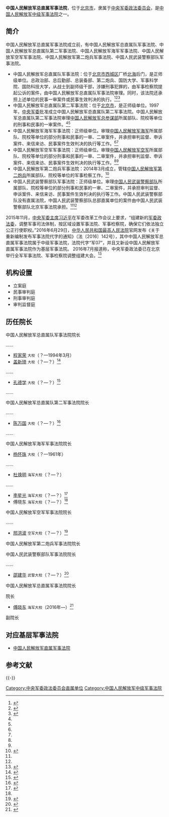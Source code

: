 {{Infobox PRCG |color = darkgreen
|机构名称 = 中国人民解放军总直属军事法院
|标志1 = National Emblem of the People's Republic of China.svg
|标志1说明 = 
|标志2 = China Emblem PLA.svg
|标志2说明 = 
|职位1 = 院长
|人员1 = [[傅晓东|傅晓东]]
|衔级1 = 海军大校、?级高级法官
|上诉法院 = [[中国人民解放军军事法院|中国人民解放军军事法院]]
|业务上级 = [[中国人民解放军军事法院|中国人民解放军军事法院]]
|组织上级 = [[中央军委政法委员会|中央军委政法委员会]]
|机构类型 = [[专门人民法院|专门人民法院]]<br>中级军事法院
|军事级别 = 副军级|nocat
|授权法源 = [[中华人民共和国宪法|中华人民共和国宪法]]
|组织法规 = [[中华人民共和国人民法院组织法|中华人民共和国人民法院组织法]]
|地址1 = [[北京市|北京市]]
|官网 = 
|成立时间 =2016年
|时期1 =
|机构1 =
|A = [[检察机关|检察机关]]
|a = [[中国人民解放军总直属军事检察院|中国人民解放军总直属军事检察院]]
}}

'''中国人民解放军总直属军事法院'''，位于[[北京市|北京市]]，隶属于[[中央军委政法委员会|中央军委政法委员会]]，是[[中华人民共和国军事法院列表|中国人民解放军中级军事法院]]之一。

==简介==
中国人民解放军总直属军事法院成立前，有中国人民解放军总直属队军事法院、中国人民解放军总直属队第二军事法院、中国人民解放军海军军事法院、中国人民解放军空军军事法院、中国人民解放军第二炮兵军事法院、中国人民武装警察部队军事法院。

*中国人民解放军总直属队军事法院：位于[[北京市|北京市]][[西城区|西城区]]厂桥[[北海公园_(北京)|北海]]后门，是正师级单位。总政治部、总后勤部、总装备部、第二炮兵、国防大学、军事科学院、国防科技大学，从战士到副师级干部，涉嫌刑事犯罪的，由军事检察院提起公诉的案件，由中国人民解放军总直属队军事法院审理。同时，该法院还承担上述单位的民事一审案件或民事生效判决的执行。<ref name=wgh>{{Cite web |url=http://tianyilawyers.com/newsinfo.aspx?nid=1069 |title=王国华律师：“军队政法机构的设置和军事法院受理案件的有关规定”的讲座，北京市天溢律师事务所，2014-05-12 |accessdate=2014-12-04 |archive-date=2014-11-09 |archive-url=https://web.archive.org/web/20141109081442/http://tianyilawyers.com/newsinfo.aspx?nid=1069 |dead-url=no }}</ref><ref>{{Cite web |url=http://mil.news.sina.com.cn/2010-03-17/0714587074.html |title=解放军总直属队军事法院—— 制作典型案例法制教育挂图，新浪，2010-03-17 |accessdate=2014-12-04 |archive-date=2019-05-02 |archive-url=https://web.archive.org/web/20190502171436/http://mil.news.sina.com.cn/2010-03-17/0714587074.html |dead-url=no }}</ref><ref name=gjs>{{Cite web |url=http://www.infzm.com/content/100306 |title=谷俊山在哪受审，南方周末，2014-05-01 |accessdate=2014-12-04 |archive-date=2014-12-10 |archive-url=https://web.archive.org/web/20141210181508/http://www.infzm.com/content/100306 |dead-url=no }}</ref>
*中国人民解放军总直属队第二军事法院：位于[[北京市|北京市]]，是正师级单位。1997年，[[中央军委|中央军委]]批准成立中国人民解放军总直属队第二军事法院。中国人民解放军总直属队第二军事法院审理[[中国人民解放军总参谋部|中国人民解放军总参谋部]]所属部队、院校等单位的刑事和民事的一审案件。<ref name=wgh/><ref name=gjs/>
*中国人民解放军海军军事法院：正师级单位。审理[[中国人民解放军海军|中国人民解放军海军]]所属部队、院校等单位的部分刑事和民事的一审、二审案件，并承担审判监督、申诉案件、来信来访、民事案件生效判决的执行等工作。<ref name=wgh/><ref name=gjs/>
*中国人民解放军空军军事法院：正师级单位。审理[[中国人民解放军空军|中国人民解放军空军]]所属部队、院校等单位的部分刑事和民事的一审、二审案件，并承担审判监督、申诉案件、来信来访、民事案件生效判决的执行等工作。<ref name=wgh/><ref name=gjs/>
*中国人民解放军第二炮兵军事法院：2014年3月成立，管辖[[中国人民解放军第二炮兵|中国人民解放军第二炮兵]]所属部队、院校等单位的军事检察工作。<ref>{{Cite web |url=http://www.thepaper.cn/newsDetail_forward_1388145 |title=官方披露第二炮兵于2014年3月组建军事法院、军事检察院，澎湃新闻，2015-10-23 |accessdate=2016-09-19 |archive-date=2020-11-04 |archive-url=https://web.archive.org/web/20201104111720/http://www.thepaper.cn/newsDetail_forward_1388145 |dead-url=no }}</ref>
*中国人民武装警察部队军事法院：正师级单位。审理[[中国人民武装警察部队|中国人民武装警察部队]]所属部队、院校等单位的部分刑事和民事的一审、二审案件，并承担审判监督、申诉案件、来信来访、民事案件生效判决的执行等工作。中国人民武装警察部队没有直属法院，中国人民武装警察部队总部直属单位的案件由中国人民武装警察部队北京军事法院承担。<ref name=wgh/><ref name=gjs/>

2015年11月，[[中央军委主席|中央军委主席]][[习近平|习近平]]在军委改革工作会议上要求，“组建新的[[中央军事委员会政法委员会|军委政法委]]，调整军事司法体制，按区域设置军事法院、军事检察院，确保它们依法独立公正行使职权。”2016年6月29日，[[中华人民共和国最高人民法院|中华人民共和国最高人民法院]]官网发布《关于重新编制发布军事法院代字的通知》（法〔2016〕142号），其中中国人民解放军总直属军事法院属于中级军事法院，法院代字“军07”，并且又新设中国人民解放军直属军事法院作为基层军事法院。 2016年7月报道称，中央军委政法委已在北京举行全军军事法院、军事检察院调整组建大会。<ref name=chn>{{Cite web |url=http://military.china.com/news/568/20160718/23082794.html |title=军事法院检察院已调整组建运行 打破隶属着眼惩腐，中华网，2016-07-18 |accessdate=2016-09-07 |archive-date=2017-11-07 |archive-url=https://web.archive.org/web/20171107123052/http://military.china.com/news/568/20160718/23082794.html |dead-url=no }}</ref>

==机构设置==
*立案庭
*民事审判庭
*刑事审判庭
*审判监督庭

==历任院长==
{{col-begin}}
{{col-2}}
;中国人民解放军总直属队军事法院院长
……
*[[程家荣|程家荣]] <small>大校</small>（？—1994年3月）
*[[盖新琦|盖新琦]] <small>大校</small>（？—？）<ref>{{Cite web |url = http://mil.cssn.cn/jsx/jszk_jsx/jsfx_jsx/201310/t20131018_435635.shtml |title = 打赢高技术战争的战争法思考 |author = 盖新琦、李玉平 |date =  |publisher = 西安政治学院学报2000年01期，第49-55页 |language =  |accessdate =  |quote =  |archive-date = 2017-09-07 |archive-url = https://web.archive.org/web/20170907170658/http://mil.cssn.cn/jsx/jszk_jsx/jsfx_jsx/201310/t20131018_435635.shtml |dead-url = no }}</ref>
……
*[[孔德学|孔德学]] <small>大校</small>（？—？）<ref>{{Cite web |url = http://mil.news.sina.com.cn/2011-12-28/0804678870.html |title = 筑牢法纪警戒线 |author =  |date = 2011-12-28 |publisher = 新浪 |language =  |accessdate =  |quote =  |archive-date = 2019-05-02 |archive-url = https://web.archive.org/web/20190502170749/http://mil.news.sina.com.cn/2011-12-28/0804678870.html |dead-url = no }}</ref>
……

{{col-2}}
;中国人民解放军总直属队第二军事法院院长
……
*[[陈万国|陈万国]] <small>大校</small>（？—？）<ref>{{Cite web |url=http://rmfyb.chinacourt.org/paper/html/2010-07/26/content_13002.htm |title=潮平两岸阔 风正一帆悬，人民法院报，2010-07-26 |accessdate=2016-09-07 |archive-date=2016-03-04 |archive-url=https://web.archive.org/web/20160304104544/http://rmfyb.chinacourt.org/paper/html/2010-07/26/content_13002.htm |dead-url=no }}</ref>
……
{{col-end}}

{{col-begin}}
{{col-2}}
;中国人民解放军海军军事法院院长
*[[杨怀珠|杨怀珠]] <small>大校</small>（？—1961年）
……
*[[杜焕明|杜焕明]] <small>海军大校</small>（？—？）
……
*[[李星光|李星光]] <small>海军大校</small>（？—？）<ref>{{Cite web |url = http://military.china.com/zh_cn/news/568/20090204/15307989.html |title = 我海军军事法院院长谈军舰在公海享有的权利 |author =  |date = 2009-02-04 |publisher = 中华网 |language =  |accessdate =  |quote =  |archive-url = https://web.archive.org/web/20170907170029/http://military.china.com/zh_cn/news/568/20090204/15307989.html |archive-date = 2017-09-07 |dead-url = yes }}</ref>
*傅晓东 <small>海军大校</small>（？—？）<ref name=fu/>

{{col-2}}
;中国人民解放军空军军事法院院长

……
*[[邢洪波|邢洪波]] <small>空军大校</small>（？—？）<ref>{{Cite web |url = http://www.chinapeace.gov.cn/2014-11/28/content_11155125_all.htm |title = 为推进依法治国提供有力司法保障 |author =  |date = 2014-11-28 |publisher = 中国长安网 |language =  |accessdate =  |quote =  |archive-url = https://web.archive.org/web/20170907165239/http://www.chinapeace.gov.cn/2014-11/28/content_11155125_all.htm |archive-date = 2017-09-07 |dead-url = yes }}</ref>
{{col-end}}

{{col-begin}}
{{col-2}}
;中国人民解放军第二炮兵军事法院院长

{{col-2}}
;中国人民武装警察部队军事法院院长

……
*[[邵建华|邵建华]] <small>武警大校</small>（？—？）<ref>{{Cite web |url = http://mil.news.sina.com.cn/2011-06-22/0410653186.html |title = 建立长效机制 解决疑难问题 武警部队法律服务到基层活动月制 |author =  |date = 2011-06-22 |publisher = 新浪 |language =  |accessdate =  |quote =  |archive-date = 2019-05-02 |archive-url = https://web.archive.org/web/20190502200525/http://mil.news.sina.com.cn/2011-06-22/0410653186.html |dead-url = no }}</ref>
{{col-end}}

;中国人民解放军总直属军事法院院长
{{col-begin}}
{{col-2}}
;院长
*[[傅晓东|傅晓东]] <small>海军大校</small>（2016年—）<ref name=fu>{{Cite web |url = http://www.thepaper.cn/newsDetail_forward_1639343 |title = 傅晓东出任解放军总直属军事法院院长 |author =  |date = 2017-03-15 |publisher = 澎湃新闻 |language =  |accessdate =  |quote =  |archive-date = 2019-05-02 |archive-url = https://web.archive.org/web/20190502202634/http://www.thepaper.cn/newsDetail_forward_1639343 |dead-url = no }}</ref>

{{col-2}}
;副院长


{{col-end}}

== 对应基层军事法院 ==
*[[中国人民解放军直属军事法院|中国人民解放军直属军事法院]]

== 参考文献 ==
{{reflist}}

{{-}}
{{中央军委|属}}
{{中华人民共和国法院|专}}
[[Category:中央军委政法委员会直属单位|Category:中央军委政法委员会直属单位]]
[[Category:中国人民解放军中级军事法院|Category:中国人民解放军中级军事法院]]